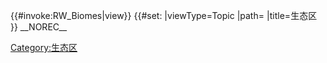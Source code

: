 {{#invoke:RW_Biomes|view}}
{{DISPLAYTITLE:生态区}}
{{#set:
|viewType=Topic
|path={{FULLPAGENAME}}
|title=生态区
}}
__NOREC__
[[Category:生态区]]